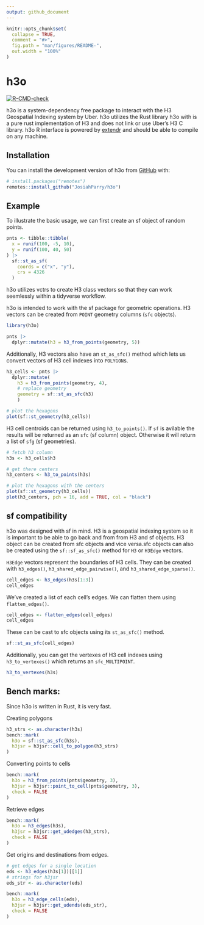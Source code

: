 ```yaml
---
output: github_document
---
```


<!-- README.md is generated from README.Rmd. Please edit that file -->

```r
knitr::opts_chunk$set(
  collapse = TRUE,
  comment = "#>",
  fig.path = "man/figures/README-",
  out.width = "100%"
)
```

# h3o

<!-- badges: start -->
[![R-CMD-check](https://github.com/JosiahParry/h3o/actions/workflows/R-CMD-check.yaml/badge.svg)](https://github.com/JosiahParry/h3o/actions/workflows/R-CMD-check.yaml)
<!-- badges: end -->

h3o is a system-dependency free package to interact with the H3 Geospatial Indexing system by Uber. h3o utilizes the Rust library h3o with is a pure rust implementation of H3 and does not link or use Uber's H3 C library. h3o R interface is powered by [extendr](https://extendr.github.io/) and should be able to compile on any machine. 

## Installation

You can install the development version of h3o from [GitHub](https://github.com/) with:

``` r
# install.packages("remotes")
remotes::install_github("JosiahParry/h3o")
```

## Example

To illustrate the basic usage, we can first create an sf object of random points. 

```r
pnts <- tibble::tibble(
  x = runif(100, -5, 10),
  y = runif(100, 40, 50)
) |> 
  sf::st_as_sf(
    coords = c("x", "y"), 
    crs = 4326
  )

```

h3o utilizes vctrs to create H3 class vectors so that they can work seemlessly within
a tidyverse workflow. 

h3o is intended to work with the sf package for geometric operations. 
H3 vectors can be created from `POINT` geometry columns (`sfc` objects).

```r
library(h3o)

pnts |> 
  dplyr::mutate(h3 = h3_from_points(geometry, 5))

```
Additionally, H3 vectors also have an `st_as_sfc()` method which lets us convert vectors of H3 cell indexes into `POLYGON`s. 

```r
h3_cells <- pnts |> 
  dplyr::mutate(
    h3 = h3_from_points(geometry, 4),
    # replace geometry
    geometry = sf::st_as_sfc(h3)
    )

# plot the hexagons
plot(sf::st_geometry(h3_cells))
```

H3 cell centroids can be returned using `h3_to_points()`. If `sf` is avilable the results will
be returned as an `sfc` (sf column) object. Otherwise it will return a list of `sfg` (sf geometries). 

```r
# fetch h3 column
h3s <- h3_cells$h3

# get there centers
h3_centers <- h3_to_points(h3s) 

# plot the hexagons with the centers
plot(sf::st_geometry(h3_cells))
plot(h3_centers, pch = 16, add = TRUE, col = "black")
```


## sf compatibility

h3o was designed with sf in mind. H3 is a geospatial indexing system so it is important to be able to go back and from from H3 and sf objects. H3 object can be created from sfc objects and vice versa.sfc objects can also be created using the `sf::sf_as_sfc()` method for `H3` or `H3Edge` vectors.

`H3Edge` vectors represent the boundaries of H3 cells. They can be created with `h3_edges()`, `h3_shared_edge_pairwise()`, and `h3_shared_edge_sparse()`.

```r
cell_edges <- h3_edges(h3s[1:3])
cell_edges
```

We've created a list of each cell's edges. We can flatten them using `flatten_edges()`.

```r
cell_edges <- flatten_edges(cell_edges)
cell_edges
```

These can be cast to sfc objects using its `st_as_sfc()` method.

```r
sf::st_as_sfc(cell_edges)
```

Additionally, you can get the vertexes of H3 cell indexes using `h3_to_vertexes()` which returns an `sfc_MULTIPOINT`.

```r
h3_to_vertexes(h3s)
```


## Bench marks: 

Since h3o is written in Rust, it is very fast. 

Creating polygons 

```r
h3_strs <- as.character(h3s)
bench::mark(
  h3o = sf::st_as_sfc(h3s),
  h3jsr = h3jsr::cell_to_polygon(h3_strs)
)
```

Converting points to cells

```r
bench::mark(
  h3o = h3_from_points(pnts$geometry, 3),
  h3jsr = h3jsr::point_to_cell(pnts$geometry, 3),
  check = FALSE
)
```

Retrieve edges

```r
bench::mark(
  h3o = h3_edges(h3s),
  h3jsr = h3jsr::get_udedges(h3_strs),
  check = FALSE
)
```

Get origins and destinations from edges.

```r
# get edges for a single location
eds <- h3_edges(h3s[1])[[1]]
# strings for h3jsr
eds_str <- as.character(eds)

bench::mark(
  h3o = h3_edge_cells(eds),
  h3jsr = h3jsr::get_udends(eds_str),
  check = FALSE
)
```

